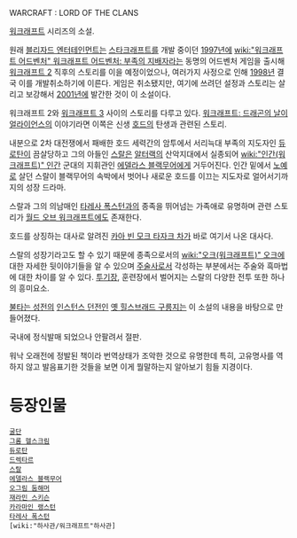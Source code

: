 WARCRAFT : LORD OF THE CLANS

[[워크래프트]] 시리즈의 소설.

원래 [[블리자드 엔터테인먼트]]는 [[스타크래프트]]를 개발 중이던 [[1997년]]에 [[wiki:"워크래프트 어드벤처" 워크래프트 어드벤처: 부족의 지배자]]라는 동명의 어드벤처 게임을 출시해 [[워크래프트 2]] 직후의 스토리를 이을 예정이었으나, 여러가지 사정으로 인해 [[1998년]] 결국 이를 개발취소하기에 이른다. 게임은 취소됐지만, 여기에 쓰려던 설정과 스토리는 살리고 보강해서 [[2001년]]에 발간한 것이 이 소설이다.

워크래프트 2와 [[워크래프트 3]] 사이의 스토리를 다루고 있다. [[워크래프트: 드래곤의 날]]이 [[얼라이언스]]의 이야기라면 이쪽은 신생 [[호드]]의 탄생과 관련된 스토리.

내분으로 2차 대전쟁에서 패배한 호드 세력간의 암투에서 서리늑대 부족의 지도자인 [[듀로탄]]이 끔살당하고 그의 아들인 [[스랄]]은 [[알터랙]]의 산악지대에서 실종되어 [[wiki:"인간(워크래프트)" 인간]] 군대의 지휘관인 [[에델라스 블랙무어]]에게 거두어진다. 인간 밑에서 [[노예]]로 살던 스랄이 블랙무어의 속박에서 벗어나 새로운 호드를 이끄는 지도자로 얼어서기까지의 성장 드라마.

스랄과 그의 의남매인 [[타레사 폭스턴]]과의 종족을 뛰어넘는 가족애로 유명하며 관련 스토리가 [[월드 오브 워크래프트]]에도 존재한다.

호드를 상징하는 대사로 알려진 [[카아 빈 모크 타자크 차]]가 바로 여기서 나온 대사다.

스랄의 성장기라고도 할 수 있기 때문에 종족으로서의 [[wiki:"오크(워크래프트)" 오크]]에 대한 자세한 뒷이야기들을 알 수 있으며 [[주술사]]로서 각성하는 부분에서는 주술와 흑마법에 대한 차이를 알 수 있다. [[투기장]], 훈련장에서 벌어지는 스랄의 다양한 전투 또한 하나의 흥미요소.

[[불타는 성전]]의 [[인스턴스 던전]]인 [[옛 힐스브래드 구릉지]]는 이 소설의 내용을 바탕으로 만들어졌다.

국내에 정식발매 되었으나 안팔려서 절판. 

워낙 오래전에 정발된 책이라 번역상태가 조악한 것으로 유명한데 특히, 고유명사를 역하지 않고 발음표기한 것들을 보면 이게 뭘말하는지 알아보기 힘들 지경이다. 


= 등장인물 =
 [[굴단]]
 [[그롬 헬스크림]]
 [[듀로탄]]
 [[드렉타르]]
 [[스랄]]
 [[에델라스 블랙무어]]
 [[오그림 둠해머]]
 [[재라민 스키슨]]
 [[카라마인 랭스턴]]
 [[타레사 폭스턴]]
 [wiki:"하사관/워크래프트"하사관]
